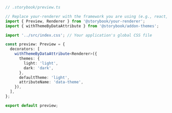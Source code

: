 ```ts
// .storybook/preview.ts

// Replace your-renderer with the framework you are using (e.g., react, vue3)
import { Preview, Renderer } from '@storybook/your-renderer';
import { withThemeByDataAttribute } from '@storybook/addon-themes';

import '../src/index.css'; // Your application's global CSS file

const preview: Preview = {
  decorators: [
    withThemeByDataAttribute<Renderer>({
      themes: {
        light: 'light',
        dark: 'dark',
      },
      defaultTheme: 'light',
      attributeName: 'data-theme',
    }),
  ],
};

export default preview;
```
